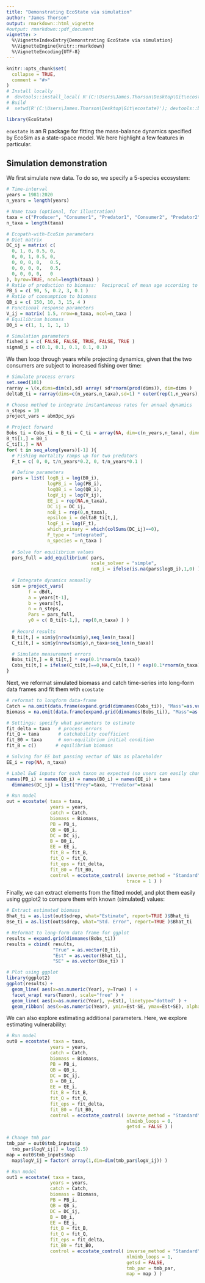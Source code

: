 ```yaml
---
title: "Demonstrating EcoState via simulation"
author: "James Thorson"
output: rmarkdown::html_vignette
#output: rmarkdown::pdf_document
vignette: >
  %\VignetteIndexEntry{Demonstrating EcoState via simulation}
  %\VignetteEngine{knitr::rmarkdown}
  %\VignetteEncoding{UTF-8}
---
```


```r
knitr::opts_chunk$set(
  collapse = TRUE,
  comment = "#>"
)
# Install locally
#  devtools::install_local( R'(C:\Users\James.Thorson\Desktop\Git\ecostate)', force=TRUE )
# Build
#  setwd(R'(C:\Users\James.Thorson\Desktop\Git\ecostate)'); devtools::build_rmd("vignettes/simulation.Rmd"); rmarkdown::render( "vignettes/simulation.Rmd", rmarkdown::pdf_document())
```

```r
library(EcoState)
```

`ecostate` is an R package for fitting the mass-balance dynamics specified by EcoSim as a state-space model.   We here highlight a few features in particular.

## Simulation demonstration

We first simulate new data.  To do so, we specify a 5-species ecosystem:

```r
# Time-interval
years = 1981:2020
n_years = length(years)

# Name taxa (optional, for illustration)
taxa = c("Producer", "Consumer1", "Predator1", "Consumer2", "Predator2")
n_taxa = length(taxa)

# Ecopath-with-EcoSim parameters
# Diet matrix
DC_ij = matrix( c(
  0, 1, 0, 0.5, 0,
  0, 0, 1, 0.5, 0,
  0, 0, 0, 0,   0.5,
  0, 0, 0, 0,   0.5,
  0, 0, 0, 0,   0
), byrow=TRUE, ncol=length(taxa) )
# Ratio of production to biomass:  Reciprocal of mean age according to Polovina-1984 ~= M
PB_i = c( 90, 5, 0.2, 3, 0.1 )         
# Ratio of consumption to biomass
QB_i = c( 150, 10, 3, 15, 4 )
# Functional response parameters
V_ij = matrix( 1.5, nrow=n_taxa, ncol=n_taxa )
# Equilibrium biomass
B0_i = c(1, 1, 1, 1, 1)

# Simulation parameters
fished_i = c( FALSE, FALSE, TRUE, FALSE, TRUE )
sigmaB_i = c(0.1, 0.1, 0.1, 0.1, 0.1)
```

We then loop through years while projecting dynamics, given that the two consumers are subject to increased fishing over time:

```r
# Simulate process errors
set.seed(101)
rarray = \(x,dims=dim(x),sd) array( sd*rnorm(prod(dims)), dim=dims )
deltaB_ti = rarray(dims=c(n_years,n_taxa),sd=1) * outer(rep(1,n_years),sigmaB_i)

# Choose method to integrate instantaneous rates for annual dynamics
n_steps = 10
project_vars = abm3pc_sys

# Project forward
Bobs_ti = Cobs_ti = B_ti = C_ti = array(NA, dim=c(n_years,n_taxa), dimnames=list("Year"=years,"Taxon"=taxa) )
B_ti[1,] = B0_i
C_ti[1,] = NA
for( t in seq_along(years)[-1] ){
  # Fishing mortality ramps up for two predators
  F_t = c( 0, 0, t/n_years*0.2, 0, t/n_years*0.1 )

  # Define parameters
  pars = list( logB_i = log(B0_i),
               logPB_i = log(PB_i),
               logQB_i = log(QB_i),
               logV_ij = log(V_ij),
               EE_i = rep(NA,n_taxa),
               DC_ij = DC_ij,
               noB_i = rep(0,n_taxa),
               epsilon_i = deltaB_ti[t,],
               logF_i = log(F_t),
               which_primary = which(colSums(DC_ij)==0),
               F_type = "integrated",
               n_species = n_taxa )
  
  # Solve for equilibrium values
  pars_full = add_equilibrium( pars,
                               scale_solver = "simple",
                               noB_i = ifelse(is.na(pars$logB_i),1,0) )
    
  # Integrate dynamics annually
  sim = project_vars(
        f = dBdt,
        a = years[t-1], 
        b = years[t],
        n = n_steps,
        Pars = pars_full,
        y0 = c( B_ti[t-1,], rep(0,n_taxa) ) )
  
  # Record results
  B_ti[t,] = sim$y[nrow(sim$y),seq_len(n_taxa)]
  C_ti[t,] = sim$y[nrow(sim$y),n_taxa+seq_len(n_taxa)]

  # Simulate measurement errors
  Bobs_ti[t,] = B_ti[t,] * exp(0.1*rnorm(n_taxa))
  Cobs_ti[t,] = ifelse(C_ti[t,]==0,NA,C_ti[t,]) * exp(0.1*rnorm(n_taxa))
}
```

Next, we reformat simulated biomass and catch time-series into long-form data frames and fit them with `ecostate`

```r
# reformat to longform data-frame
Catch = na.omit(data.frame(expand.grid(dimnames(Cobs_ti)), "Mass"=as.vector(Cobs_ti)))
Biomass = na.omit(data.frame(expand.grid(dimnames(Bobs_ti)), "Mass"=as.vector(Bobs_ti)))

# Settings: specify what parameters to estimate
fit_delta = taxa   # process errors
fit_Q = taxa       # catchability coefficient
fit_B0 = taxa      # non-equilibrium initial condition
fit_B = c()       # equilibrium biomass

# Solving for EE but passing vector of NAs as placeholder
EE_i = rep(NA, n_taxa)

# Label EwE inputs for each taxon as expected (so users can easily change taxa)
names(PB_i) = names(QB_i) = names(B0_i) = names(EE_i) = taxa
  dimnames(DC_ij) = list("Prey"=taxa, "Predator"=taxa)

# Run model
out = ecostate( taxa = taxa,
                years = years,
                catch = Catch,
                biomass = Biomass,
                PB = PB_i,
                QB = QB_i,
                DC = DC_ij,
                B = B0_i,
                EE = EE_i,
                fit_B = fit_B,
                fit_Q = fit_Q,
                fit_eps = fit_delta,
                fit_B0 = fit_B0,
                control = ecostate_control( inverse_method = "Standard", # Avoids using Penrose-Moore inverse, which isn't working in RTMB
                                            trace = 1 ) )
```

Finally, we can extract elements from the fitted model, and plot them easily using ggplot2 to compare them with known (simulated) values:

```r
# Extract estimated biomass
Bhat_ti = as.list(out$sdrep, what="Estimate", report=TRUE )$Bhat_ti
Bse_ti = as.list(out$sdrep, what="Std. Error", report=TRUE )$Bhat_ti

# Reformat to long-form data frame for ggplot
results = expand.grid(dimnames(Bobs_ti))
results = cbind( results, 
                 "True" = as.vector(B_ti),
                 "Est" = as.vector(Bhat_ti),
                 "SE" = as.vector(Bse_ti) )

# Plot using ggplot
library(ggplot2)
ggplot(results) + 
  geom_line( aes(x=as.numeric(Year), y=True) ) + 
  facet_wrap( vars(Taxon), scale="free" ) +
  geom_line( aes(x=as.numeric(Year), y=Est), linetype="dotted" ) +
  geom_ribbon( aes(x=as.numeric(Year), ymin=Est-SE, ymax=Est+SE), alpha=0.2)                
```

We can also explore estimating additional parameters.  Here, we explore estimating vulnerability:

```r
# Run model
out0 = ecostate( taxa = taxa,
                years = years,
                catch = Catch,
                biomass = Biomass,
                PB = PB_i,
                QB = QB_i,
                DC = DC_ij,
                B = B0_i,
                EE = EE_i,
                fit_B = fit_B,
                fit_Q = fit_Q,
                fit_eps = fit_delta,
                fit_B0 = fit_B0,
                control = ecostate_control( inverse_method = "Standard", # Avoids using Penrose-Moore inverse, which isn't working in RTMB
                                            nlminb_loops = 0,
                                            getsd = FALSE ) )

# Change tmb_par
tmb_par = out0$tmb_inputs$p
  tmb_par$logV_ij[] = log(1.5)
map = out0$tmb_inputs$map
  map$logV_ij = factor( array(1,dim=dim(tmb_par$logV_ij)) )

# Run model
out1 = ecostate( taxa = taxa,
                years = years,
                catch = Catch,
                biomass = Biomass,
                PB = PB_i,
                QB = QB_i,
                DC = DC_ij,
                B = B0_i,
                EE = EE_i,
                fit_B = fit_B,
                fit_Q = fit_Q,
                fit_eps = fit_delta,
                fit_B0 = fit_B0,
                control = ecostate_control( inverse_method = "Standard", # Avoids using Penrose-Moore inverse, which isn't working in RTMB
                                            nlminb_loops = 1,
                                            getsd = FALSE,
                                            tmb_par = tmb_par,
                                            map = map ) )
```